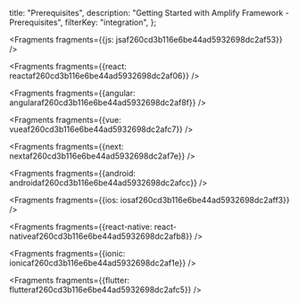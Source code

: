   title: "Prerequisites",
  description: "Getting Started with Amplify Framework - Prerequisites",
  filterKey: "integration",
};





<Fragments fragments={{js: jsaf260cd3b116e6be44ad5932698dc2af53}} />



<Fragments fragments={{react: reactaf260cd3b116e6be44ad5932698dc2af06}} />



<Fragments fragments={{angular: angularaf260cd3b116e6be44ad5932698dc2af8f}} />



<Fragments fragments={{vue: vueaf260cd3b116e6be44ad5932698dc2afc7}} />



<Fragments fragments={{next: nextaf260cd3b116e6be44ad5932698dc2af7e}} />



<Fragments fragments={{android: androidaf260cd3b116e6be44ad5932698dc2afcc}} />



<Fragments fragments={{ios: iosaf260cd3b116e6be44ad5932698dc2aff3}} />



<Fragments fragments={{react-native: react-nativeaf260cd3b116e6be44ad5932698dc2afb8}} />



<Fragments fragments={{ionic: ionicaf260cd3b116e6be44ad5932698dc2af1e}} />



<Fragments fragments={{flutter: flutteraf260cd3b116e6be44ad5932698dc2afc5}} />
